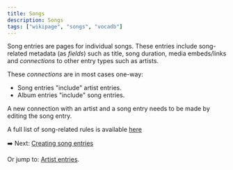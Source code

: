 ```yaml
---
title: Songs
description: Songs
tags: ["wikipage", "songs", "vocadb"]
---
```



<Navigation />

Song entries are pages for individual songs. These entries include song-related metadata (as *fields*) such as title, song duration, media embeds/links and *connections* to other entry types such as artists.

These *connections* are in most cases one-way:
- Song entries "include" artist entries.
- Album entries "include" song entries.

A new connection with an artist and a song entry needs to be made by editing the song entry. 

A full list of song-related rules is available [here](/rules/songs)

➡️ Next: [Creating song entries](/docs/songs/song-entry-creation/)

Or jump to: [Artist entries](/docs/artists).
